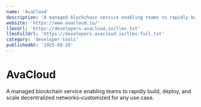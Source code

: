 ```yaml
---
name: 'AvaCloud'
description: 'A managed blockchain service enabling teams to rapidly build, deploy, and scale decentralized networks–customized for any use case.'
website: 'https://www.avacloud.io/'
llmsUrl: 'https://developers.avacloud.io/llms.txt'
llmsFullUrl: 'https://developers.avacloud.io/llms-full.txt'
category: 'developer-tools'
publishedAt: '2025-08-26'
---
```


# AvaCloud

A managed blockchain service enabling teams to rapidly build, deploy, and scale decentralized networks–customized for any use case.
